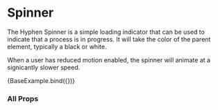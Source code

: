 

<Meta
  title="Spinner"
  component={Spinner}
/>

# Spinner

The Hyphen Spinner is a simple loading indicator that can be used to indicate that a process is in progress. It will take the color of the parent element, typically a black or white.

When a user has reduced motion enabled, the spinner will animate at a signicantly slower speed.

<Canvas>
  <Story name="Spinner">
    {BaseExample.bind({})}
  </Story>
</Canvas>

### All Props

<ArgsTable of={Spinner} />

